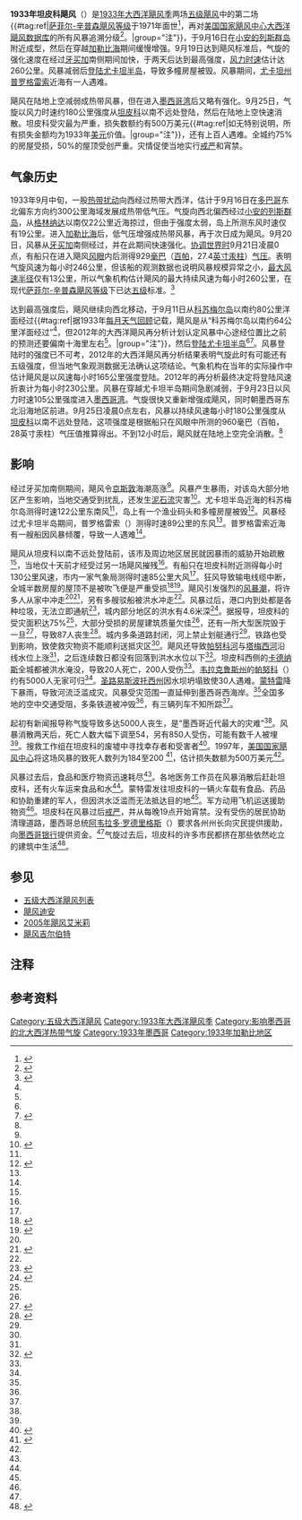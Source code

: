 {{noteTA
|G1=USState
|G2=Cyclone
|G3=地名
}}
{{Infobox Hurricane
| Name=第十四号飓风
| Type=飓风
| Year=1933
| Basin=Atl
| Image location=1933 Tampico hurricane 21 Sep 1933.png
| Image name=飓风9月21日的[[地面天气分析图|地面天气分析图]]
| Formed=1933年9月16日
| Dissipated=1933年9月25日
| 1-min winds=140
| Pressure=929
| Damages=5
| Fatalities=至少184人
| Areas=[[牙买加|牙买加]]、[[尤卡坦半岛|尤卡坦半岛]]、[[塔毛利帕斯州|塔毛利帕斯州]]
| Hurricane season=[[1933年大西洋飓风季|1933年大西洋飓风季]]
}}
'''1933年坦皮科飓风'''（{{lang-en|1933 Tampico hurricane}}）是[[1933年大西洋飓风季|1933年大西洋飓风季]]两场[[五级大西洋飓风列表|五级飓风]]中的第二场{{#tag:ref|[[萨菲尔-辛普森飓风等级|萨菲尔-辛普森飓风等级]]于1971年面世<ref name="USA Today">{{cite news | author = Jack Williams | title = Hurricane scale invented to communicate storm danger | publisher = [[今日美国|USA Today]] | date = 2005-05-17 | accessdate = 2013-08-04 | url = http://usatoday30.usatoday.com/weather/hurricane/whscale.htm | archiveurl = https://web.archive.org/web/20160324154907/http://usatoday30.usatoday.com/weather/hurricane/whscale.htm | deadurl = no | archivedate = 2016-03-24 }}</ref>，再对[[国家飓风中心|美国国家飓风中心]][[大西洋飓风数据库|大西洋飓风数据库]]的所有风暴追溯分级<ref>{{cite report | publisher = Hurricane Research Division | title = Chronological List of All Continental United States Hurricanes: 1851-2012 | date = 2013-06 | accessdate = 2016-11-10 | archivedate = 2016-05-03 | deadurl = no | archiveurl = https://web.archive.org/web/20160503012801/http://www.aoml.noaa.gov/hrd/hurdat/All_U.S._Hurricanes.html | url = http://www.aoml.noaa.gov/hrd/hurdat/All_U.S._Hurricanes.html }}</ref>。|group="注"}}，于9月16日在[[小安的列斯群岛|小安的列斯群岛]]附近成型，然后在穿越[[加勒比海|加勒比海]]期间缓慢增强。9月19日达到飓风标准后，气旋的强化速度在经过[[牙买加|牙买加]]南侧期间加快，于两天后达到最高强度，[[最大持续风速|风力时速]]估计达260公里。风暴减弱后[[登陆_(气象学)|登陆]][[尤卡坦半岛|尤卡坦半岛]]，导致多幢房屋被毁。风暴期间，[[尤卡坦州|尤卡坦州]][[普罗格雷索_(尤卡坦州)|普罗格雷索]]近海有一人遇难。

飓风在陆地上空减弱成热带风暴，但在进入[[墨西哥湾|墨西哥湾]]后又略有强化。9月25日，气旋以风力时速约180公里强度从[[坦皮科|坦皮科]]以南不远处登陆，然后在陆地上空快速消散。坦皮科受灾最为严重，损失数额约有500万美元{{#tag:ref|如无特别说明，所有损失金额均为1933年[[美元|美元]]价值。|group="注"}}，还有上百人遇难。全城约75%的房屋受损，50%的屋顶受创严重。灾情促使当地实行[[戒严|戒严]]和宵禁。

== 气象历史 ==
{{storm path|1933 Atlantic hurricane 15 track.png|left}}
1933年9月中旬，一股[[热带扰动|热带扰动]]向西经过热带大西洋，估计于9月16日在[[多巴哥|多巴哥]]东北偏东方向约300公里海域发展成热带低气压。气旋向西北偏西经过[[小安的列斯群岛|小安的列斯群岛]]，从[[格林纳达|格林纳达]]以南仅22公里近海掠过，但由于强度太弱，岛上所测东风时速仅有19公里。进入[[加勒比海|加勒比海]]后，低气压增强成热带风暴，再于次日成为飓风。9月20日，风暴从[[牙买加|牙买加]]南侧经过，并在此期间快速强化。[[协调世界时|协调世界时]]9月21日凌晨0点，有船只在进入飓风[[风眼|风眼]]内后测得929[[巴|毫巴]]（[[帕斯卡|百帕]]，27.4[[英寸汞柱|英寸汞柱]]）[[气压|气压]]。表明气旋风速为每小时246公里，但该船的观测数据也说明风暴规模异常之小，[[最大风速半径|最大风速半径]]仅有13公里，所以气象机构估计飓风的最大持续风速为每小时260公里，在现代[[萨菲尔-辛普森飓风等级|萨菲尔-辛普森飓风等级]]下已达[[五级大西洋飓风列表|五级]]标准。<ref name="meta">{{cite report | author = Chris Landsea | date = 2012-05 | title = Documentation of Atlantic Tropical Cyclones Changes in HURDAT (1933) | archiveurl = https://web.archive.org/web/20161107012111/http://www.aoml.noaa.gov/hrd/hurdat/metadata_1933.html#1933_14 | deadurl = no | url = http://www.aoml.noaa.gov/hrd/hurdat/metadata_1933.html#1933_14 | display-authors = etal | publisher = Hurricane Research Division | accessdate = 2016-11-10 | archivedate = 2016-11-07 }}</ref>

达到最高强度后，飓风继续向西北移动，于9月11日从[[科苏梅尔岛|科苏梅尔岛]]以南约80公里洋面经过{{#tag:ref|据1933年[[每月天气回顾|每月天气回顾]]记载，飓风是从“科苏梅尔岛以南约64公里洋面经过”<ref name="mwr" />，但2012年的大西洋飓风再分析计划认定风暴中心途经位置比之前的预测还要偏南十海里左右<ref name="meta" />。|group="注"}}，然后[[登陆_(气象学)|登陆]][[尤卡坦半岛|尤卡坦半岛]]<ref name="meta" /><ref name="mwr">{{cite journal | author = C. L. Mitchell | journal = Monthly Weather Review | publisher = American Meteorological Society | title = Tropical Disturbances of September 1933 | pages = 275–276 | accessdate = 2012-06-09 | date = 1933-10 | url = http://www.aoml.noaa.gov/hrd/hurdat/mwr_pdf/1933.pdf | format = PDF | doi = 10.1175/1520-0493(1933)61<274:TDOS>2.0.CO;2 | volume = 61 | issue = 9 | bibcode = 1933MWRv...61..274M | archiveurl = https://web.archive.org/web/20160304203314/http://www.aoml.noaa.gov/hrd/hurdat/mwr_pdf/1933.pdf | archivedate = 2016-03-04 | deadurl = no }}</ref>。风暴登陆时的强度已不可考，2012年的大西洋飓风再分析结果表明气旋此时有可能还有五级强度，但当地气象观测数据无法确认这项结论。气象机构在当年的实际操作中估计飓风是以风速每小时165公里强度登陆。2012年的再分析最终决定将登陆风速折衷计为每小时230公里。风暴在穿越尤卡坦半岛期间急剧减弱，于9月23日以风力时速105公里强度进入[[墨西哥湾|墨西哥湾]]。气旋很快又重新增强成飓风，同时朝墨西哥东北沿海地区前进。{{lang|en|[[协调世界时|UTC]]}}9月25日凌晨0点左右，风暴以持续风速每小时180公里强度从[[坦皮科|坦皮科]]以南不远处登陆，这项强度是根据船只在风眼中所测的960毫巴（百帕，28英寸汞柱）气压值推算得出。不到12小时后，飓风就在陆地上空完全消散。<ref name="meta" />

== 影响 ==
经过牙买加南侧期间，飓风令[[京斯敦|京斯敦]]海潮高涨<ref name="mwr" />。风暴产生暴雨，对该岛大部分地区产生影响，当地交通受到扰乱，还发生[[泥石流|泥石流]]灾害<ref>{{cite news | newspaper = The Daily Gleaner | title = Storm Passes Southward of Jamaica; Very Heavy Rains as Result of the Disturbance | date = 1933-09-21}}</ref>。尤卡坦半岛近海的科苏梅尔岛测得时速122公里东南风<ref name="meta" />，岛上有一个渔业码头和多幢房屋被毁<ref name="eve">{{cite news | agency = Associated Press | date = 1933-09-23 | newspaper = The Evening Independent | url = https://news.google.com/newspapers?id=FetPAAAAIBAJ&sjid=31QDAAAAIBAJ&pg=4148,1532819&dq=hurricane+mexico&hl=en | title = Storm Betters Mexican Coast | accessdate = 2016-11-10 | archive-date = 2021-05-07 | archive-url = https://web.archive.org/web/20210507202308/https://news.google.com/newspapers?id=FetPAAAAIBAJ&sjid=31QDAAAAIBAJ&pg=4148%2C1532819&dq=hurricane+mexico&hl=en }}</ref>。风暴经过尤卡坦半岛期间，普罗格雷索（{{lang|en|Progreso}}）测得时速89公里的东风<ref name="meta" />。普罗格雷索近海有一艘船因风暴倾覆，导致一人遇难<ref name="eve" />。

飓风从坦皮科以南不远处登陆前，该市及周边地区居民就因暴雨的威胁开始疏散<ref name="eve" />，当地仅十天前才经受过另一场飓风摧残<ref name="mwr" />。有船只在坦皮科附近测得每小时130公里风速，市内一家气象局测得时速85公里大风<ref name="meta" />。狂风导致输电线缆中断，全城半数房屋的屋顶不是被吹飞便是严重受损<ref name="apa927">{{cite news | agency = Australian Press Association | date = 1933-09-27 | title = Tampico Wrecked by Hurricane | accessdate = 2016-11-10 | newspaper = The Courier-Mail | url = http://trove.nla.gov.au/newspaper/article/1123982 | archive-date = 2020-11-27 | archive-url = https://web.archive.org/web/20201127160351/https://trove.nla.gov.au/newspaper/article/1123982 | dead-url = no }}</ref><ref name="mont">{{cite news | author = Clark Lee | date = 1933-09-26 | title = Tampico Life Loss May Run to Thousands | agency = Associated Press | newspaper = Montreal Gazette | accessdate = 2016-11-10 | url = https://news.google.com/newspapers?id=vEowAAAAIBAJ&sjid=WqgFAAAAIBAJ&pg=5891,3235665&dq=hurricane&hl=en | archive-date = 2021-05-07 | archive-url = https://web.archive.org/web/20210507202330/https://news.google.com/newspapers?id=vEowAAAAIBAJ&sjid=WqgFAAAAIBAJ&pg=5891%2C3235665&dq=hurricane&hl=en }}</ref>。飓风引发强烈的[[风暴潮|风暴潮]]，将许多人从家中冲走<ref name="apa927" /><ref name="nature">{{cite book | title = Natural Disasters | author = Lee Davis | year = 2008 | isbn = 978-0-8160-7000-8 | publisher = Facts on File, Inc. | location = New York | page = 271 | url = https://books.google.com/books?id=CRzMOYIuLJEC&pg=PA271&lpg=PA271&dq=1933+tampico+hurricane&source=bl&ots=yUuwl2Oam9&sig=3XUo8ZCdS69wITheNMqyqs8zqaQ&hl=en&sa=X&ei=NZEBUPnnMseG6QG89dDwBg&ved=0CFIQ6AEwAw#v=onepage&q=1933%20tampico%20hurricane&f=false | accessdate = 2016-11-10 | archive-date = 2020-09-20 | archive-url = https://web.archive.org/web/20200920001752/https://books.google.com/books?id=CRzMOYIuLJEC&pg=PA271&lpg=PA271&dq=1933+tampico+hurricane&source=bl&ots=yUuwl2Oam9&sig=3XUo8ZCdS69wITheNMqyqs8zqaQ&hl=en&sa=X&ei=NZEBUPnnMseG6QG89dDwBg&ved=0CFIQ6AEwAw#v=onepage&q=1933%20tampico%20hurricane&f=false | dead-url = no }}</ref>，另有多艘驳船被洪水冲走<ref name="mont" />。风暴过后，港口内到处都是各种垃圾，无法立即通航<ref name="ellen">{{cite news | author = Clark G. Lee | date = 1933-09-27 | newspaper = Ellensburg Daily Record | agency = Associated Press | title = Famine, Disease Threaten Mexico in Storm Wake | accessdate = 2016-11-10 | url = https://news.google.com/newspapers?id=K9UrAAAAIBAJ&sjid=toQFAAAAIBAJ&pg=6040,2924398&dq=mexico+hurricane&hl=en | archive-date = 2021-05-07 | archive-url = https://web.archive.org/web/20210507202334/https://news.google.com/newspapers?id=K9UrAAAAIBAJ&sjid=toQFAAAAIBAJ&pg=6040%2C2924398&dq=mexico+hurricane&hl=en }}</ref>，城内部分地区的洪水有4.6米深<ref name="up925">{{cite news | author = Jacques D'Armand | title = Hurricane Ravages Mexico | agency = United Press | date = 2012-09-25 | newspaper = San Jose News | accessdate = 2016-11-10 | url = https://news.google.com/newspapers?id=MjAiAAAAIBAJ&sjid=EaQFAAAAIBAJ&pg=2659,6820722&dq=hurricane&hl=en | archive-date = 2021-05-07 | archive-url = https://web.archive.org/web/20210507202310/https://news.google.com/newspapers?id=MjAiAAAAIBAJ&sjid=EaQFAAAAIBAJ&pg=2659%2C6820722&dq=hurricane&hl=en }}</ref>。据报导，坦皮科的受灾面积达75%<ref name="apa927" />，大部分受损的房屋建筑质量欠佳<ref name="mont" />，还有一所大型医院毁于一旦<ref name="pain">{{cite news | newspaper = The Painesville Telegraph | date = 1933-09-27 | title = 5,000 Dead, Injured in Tampico Gale | accessdate = 2016-11-10 | url = https://news.google.com/newspapers?id=asNZAAAAIBAJ&sjid=LUoNAAAAIBAJ&pg=1798,4259099&dq=mexico&hl=en | archive-date = 2020-09-20 | archive-url = https://web.archive.org/web/20200920001818/https://news.google.com/newspapers?id=asNZAAAAIBAJ&sjid=LUoNAAAAIBAJ&pg=1798%2C4259099&dq=mexico&hl=en | dead-url = no }}</ref>，导致87人丧生<ref name="calg">{{cite news | newspaper = The Calgary Daily Herald | date = 1933-09-26 | title = Tampico Laid Waste by Flood and Gale; 5,000 casualties | agency = [[合众国际社|United Press]] | accessdate = 2016-11-10 | url = https://news.google.com/newspapers?id=QBtkAAAAIBAJ&sjid=JXsNAAAAIBAJ&pg=2438,2529538&dq=mexico&hl=en | archive-date = 2021-05-07 | archive-url = https://web.archive.org/web/20210507202335/https://news.google.com/newspapers?id=QBtkAAAAIBAJ&sjid=JXsNAAAAIBAJ&pg=2438%2C2529538&dq=mexico&hl=en }}</ref>。城内多条道路封闭，河上禁止划艇通行<ref name="mont" />。铁路也受到影响，致使救灾物资不能顺利送抵灾区<ref name="ellen" />。飓风还导致[[帕努科河|帕努科河]]与[[塔梅西河|塔梅西河]]沿线水位上涨<ref name="up925" />，之后连续数日都没有回落到洪水水位以下<ref name="port">{{cite news | agency = Associated Press | date = 1933-09-28 | title = Floods Add to Mexico Damage | accessdate = 2016-11-10 | newspaper = The Portsmouth Times | url = https://news.google.com/newspapers?id=iUdBAAAAIBAJ&sjid=3agMAAAAIBAJ&pg=3935,892580&dq=mexico+hurricane&hl=en | archive-date = 2021-05-07 | archive-url = https://web.archive.org/web/20210507202359/https://news.google.com/newspapers?id=iUdBAAAAIBAJ&sjid=3agMAAAAIBAJ&pg=3935%2C892580&dq=mexico+hurricane&hl=en }}</ref>。坦皮科西侧的[[卡德纳斯_(圣路易斯波托西州)|卡德纳斯]]全城都被洪水淹没，导致20人死亡，200人受伤<ref name="mont" />。[[韦拉克鲁斯州|韦拉克鲁斯州]]的[[帕努科_(韦拉克鲁斯州)|帕努科]]（{{lang|es|Pánuco}}）约有5000人无家可归<ref name="ellen" />。[[圣路易斯波托西州|圣路易斯波托西州]]因水坝坍塌致使30人遇难。[[蒙特雷|蒙特雷]]降下暴雨，导致河流泛滥成灾。风暴受灾范围一直延伸到墨西哥西海岸。<ref name="pain" />全国多地的空中交通受阻，多条铁道被冲毁<ref name="mont" />，有三辆列车不知所踪<ref name="pain" />。

起初有新闻报导称气旋导致多达5000人丧生，是“墨西哥近代最大的灾难”<ref name="apa927" />。风暴消散两天后，死亡人数大幅下调至54，另有850人受伤，可能有数千人被埋<ref name="ellen" />。搜救工作组在坦皮科的废墟中寻找幸存者和受害者<ref>{{cite news | agency = United Press | date = 1933-09-27 | title = 5,000 Killed, Hurt in Storm | url = https://news.google.com/newspapers?id=Wf8cAAAAIBAJ&sjid=jY4EAAAAIBAJ&pg=6386,3915190&dq=mexico&hl=en | newspaper = The Pittsburgh Press | accessdate = 2016-11-10 | archive-date = 2021-05-07 | archive-url = https://web.archive.org/web/20210507202359/https://news.google.com/newspapers?id=Wf8cAAAAIBAJ&sjid=jY4EAAAAIBAJ&pg=6386%2C3915190&dq=mexico&hl=en }}</ref>。1997年，[[国家飓风中心|美国国家飓风中心]]将这场风暴的致死人数列为184至200 <ref>{{cite report | author = Edward N. Rappaport | author2 = Jose Fernandez-Partagas | author3 = Jack Beven | type = NOAA Technical Memorandum NWS NHC 47 | title = The Deadliest Atlantic Tropical Cyclones, 1492-1996 | date = 1995-05-28 | accessdate = 2016-11-11 | url = http://www.nhc.noaa.gov/pastdeadlyapp1.shtml? | archiveurl = https://web.archive.org/web/20160907054020/http://www.nhc.noaa.gov/pastdeadlyapp1.shtml | archivedate = 2016-09-07 | deadurl = no }}</ref>，估计损失数额为500万美元<ref name="nature" />。

风暴过去后，食品和医疗物资迅速耗尽<ref name="ellen" />。各地医务工作员在风暴消散后赶赴坦皮科，还有火车运来食品和水<ref name="apa927" />。蒙特雷发往坦皮科的一辆火车载有食品、药品和协助重建的军人，但因洪水泛滥而无法抵达目的地<ref name="port" />。军方动用飞机运送援助物资<ref name="calg" />。坦皮科在风暴过后[[戒严|戒严]]，并从每晚19点开始宵禁。没有受伤的居民协助清理道路，墨西哥总统[[阿韦拉多·罗德里格斯|阿韦拉多·罗德里格斯]]（{{lang|en|Abelardo L. Rodríguez}}）要求各州州长向灾民提供援助，向[[墨西哥银行|墨西哥银行]]提供资金。<ref name="mont" />气旋过去后，坦皮科的许多市民都挤在那些依然屹立的建筑中生活<ref>{{cite news | newspaper = The Southeast Missourian | date = 1933-10-02 | title = Tampico Refugees Jam Buildings; Fear Epidemic | accessdate = 2016-11-10 | url = https://news.google.com/newspapers?id=ESMjAAAAIBAJ&sjid=o9IEAAAAIBAJ&pg=2873,974277&dq=tampico&hl=en | archive-date = 2020-09-20 | archive-url = https://web.archive.org/web/20200920001906/https://news.google.com/newspapers?id=ESMjAAAAIBAJ&sjid=o9IEAAAAIBAJ&pg=2873%2C974277&dq=tampico&hl=en | dead-url = no }}</ref>。

== 参见 ==
{{Portal|热带气旋}}
* [[五级大西洋飓风列表|五级大西洋飓风列表]]
* [[飓风迪安|飓风迪安]]
* [[2005年飓风艾米莉|2005年飓风艾米莉]]
* [[飓风吉尔伯特|飓风吉尔伯特]]

== 注释 ==
{{Reflist|group="注"}}

== 参考资料 ==
{{Reflist|colwidth=30em}}

{{五级大西洋飓风}}
{{1933年大西洋飓风季}}

[[Category:五级大西洋飓风|Category:五级大西洋飓风]]
[[Category:1933年大西洋飓风季|Category:1933年大西洋飓风季]]
[[Category:影响墨西哥的北大西洋热带气旋|Category:影响墨西哥的北大西洋热带气旋]]
[[Category:1933年墨西哥|Category:1933年墨西哥]]
[[Category:1933年加勒比地区|Category:1933年加勒比地区]]
{{Good article}}